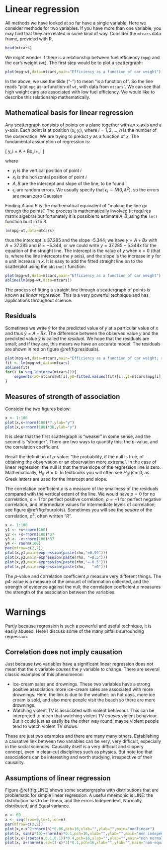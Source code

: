 # Linear regression
	
All methods we have looked at so far have a single variable.  Here we
consider methods for two variables.  If you have more than one
variable, you may find that they are related in some kind of way.
Consider the ```mtcars``` data frame, provided with R.

```{r}
head(mtcars)
``` 

We might wonder if there is a relationship between fuel efficiency
(```mpg```) and the car's weight (```wt```).  The first step would be
to plot a scattergraph:

```{r}
plot(mpg~wt,data=mtcars,main="Efficiency as a function of car weight")
```

In the above, we use the tilde ("```~```") to mean "is a function of".
So the line reads "plot ```mpg``` as-a-function-of ```wt```, with data
from ```mtcars```".  We can see that high weight cars are associated
with low fuel efficiency.  We would like to describe this relationship
mathematically.

## Mathematical basis for linear regression

Any scattergraph consists of points on a plane together with an x-axis
and a y-axis.  Each point is at position $(x_i,y_i)$, where
$i=1,2,\ldots, n$ is the number of the observation.  We are trying to
predict $y$ as a function of $x$.  The fundamental assumption of
regression is:

\[
y_i = A + Bx_i+\epsilon_i 
\]

where

* $y_i$ is the vertical position of point $i$
* $x_i$ is the horizontal position of point $i$
* $A,B$ are the intercept and slope of the line, to be found
* $\epsilon_i$ are random errors.  We usually specify that $\epsilon_i\sim N(0,\lambda^2)$, so the errors are mean zero Gaussian

Finding $A$ and $B$ is the mathematical equivalent of "making the line
go through the points". The process is mathematically involved (it
requires matrix algebra) but fortunately it is possible to
estimate $A, B$  using the ```lm()``` function built in to R:


```{r}
lm(mpg~wt,data=mtcars)
```

thus the intercept is 37.285 and the slope -5.344; we have $y=A+Bx$
with $A=37.285$ and $B=-5.344$, or we could write $y=37.285-5.344x$
for the equation of the straight line.  The intercept is the value of
$y$ when $x=0$ (that is, where the line intercepts the $y$ axis), and
the slope is the increase in $y$ for a unit increase in $x$.  It is
easy to add the fitted straight line on to the scatterplot using the
```abline()``` function:

```{r}
plot(mpg~wt,data=mtcars,main="Efficiency as a function of car weight")
abline(lm(mpg~wt,data=mtcars))
```
The process of fitting a straight line through a scattergraph of
points is known as *linear regression*.  This is a very powerful
technique and has applications throughout science.

## Residuals

Sometimes we write $\hat{y}$ for the predicted value of $y$ at a
particular value of $x$ and thus $\hat{y}=A+Bx$.  The difference
between the observed value $y$ and the predicted value $\hat{y}$ is
called the *residual*.  We hope that the residuals are small; and if
they are, this means we have an accurate model.  The residuals are
shown in red on figure \@ref(fig:residuals).

```{r residuals,fig.cap="Residuals on a regression", echo=FALSE,message=FALSE,warning=FALSE}
plot(mpg~wt,data=mtcars,main="Efficiency as a function of car weight; residuals in red",ylim=c(7,35))
fit <- lm(mpg~wt,data=mtcars)
abline(fit)
for(i in seq_len(nrow(mtcars))){
    segments(x0=mtcars$wt[i],y0=fitted.values(fit)[i],y1=mtcars$mpg[i],col="red")
}
```


## Measures of strength of association

Consider the two figures below:

```{r twoplots,fig.cap="two plots with different strengths of association",echo=FALSE}
x <- 1:100
plot(x,x+rnorm(100)*7,ylab="y")
plot(x,x+rnorm(100)*30,ylab="y")
```

It is clear that the first scattergraph is "weaker" in some sense, and
the second is "stronger".  There are two ways to quantify this: the
$p$-value, and the correlation coefficient.

Recall the definition of $p$-value: "the probability, if the null is
true, of obtaining the observation or an observation more extreme".
In the case of linear regression, the null is that the true slope of
the regression line is zero.  Mathematically, $H_0\colon B=0$.  In
textbooks you will often see $H_0\colon\beta=0$, as Greek letters are
used for the intercept and slope.

The correlation coefficient $\rho$ is a measure of the smallness of
the residuals compared with the vertical extent of the line.  We would
have $\rho=0$ for no correlation, $\rho=1$ for perfect positive
correlation, $\rho=-1$ for perfect negative correlation, and
intermediate values for intermediate levels of correlation; see figure
\@ref(fig:fourplots).  Sometimes you will see the *square* of the
correlation, $\rho^2$, often written "$R$".

```{r fourplots,fig.cap="Different correlation coefficients",echo=FALSE}
x <- 1:100
y1 <- +x+rnorm(100)
y2 <- +x+rnorm(100)*37
y3 <- -x+rnorm(100)*37
y4 <- rnorm(100)
par(mfrow=c(2,2))
plot(x,y1,main=expression(paste(rho,"=0.99")))
plot(x,y2,main=expression(paste(rho, "=0.5")))
plot(x,y3,main=expression(paste(rho,"=-0.5")))
plot(x,y4,main=expression(paste(rho,   "=0")))
```

The $p$-value and correlation coefficient $\rho$ measure very
different things.  The $p4$-value is a measure of the amount of
information collected, and the strength of evidence against the null;
the correlation coefficient $\rho$ measures the strength of the
association between the variables.


# Warnings

Partly because regression is such a powerful and useful technique, it
is easily abused.  Here I discuss some of the many pitfalls
surrounding regression.

## Correlation does not imply causation

Just because two variables have a significant linear regression does
not mean that the $x$ variable *causes* the $y$ variable to change.
There are several classic examples of this phenomenon:

* Ice-cream sales and drownings.  These two variables have a strong
  positive association: more ice-cream sales are associated with more
  drownings.  Here, the link is due to the weather: on hot days, more
  ice cream is sold, and also more people visit the beach so there are
  more drownings.
* Watching violent TV is associated with violent behaviour.  This can
  be interpreted to mean that watching violent TV *causes* violent
  behaviour.  But it could just as easily be the other way round:
  maybe violent people tend to watch violent TV shows.

These are just two examples and there are many many others.
Establishing a causative link between two variables can be very, very
difficult, especially in the social sciences.  Causality itself is a
very difficult and slippery concept, even in clear-cut disciplines
such as physics.  But note too that associations can be interesting
and worth studying, irrespective of their causality.

## Assumptions of linear regression


Figure \@ref(fig:LINE) shows some scattergraphs with distributions
that are problematic for simple linear regression.  A useful mnemonic
is LINE: the distribution has to be Linear, and the errors
Independent, Normally distributed, and Equal variance.



```{r LINE,fig.cap="Contraindications for linear regression.   Top left, non-linear response; top right, non-independent errors; lower left, non-Gaussian errors; lower right, non-equal variances", echo=FALSE}
n <- 60
x <- seq(from=0,to=1,len=n)
par(mfrow=c(2,2))
plot(x,x-x^2+rnorm(n)*0.06,pch=16,xlab="",ylab="",main="nonlinear")
plot(x, sin(x*10)+rnorm(n)*0.1,pch=16,xlab="",ylab="",main="non independent")
plot(x,x+(rbeta(n,0.1,0.1))*0.4,pch=16,xlab="",ylab="",main="non normal")
plot(x, x+rnorm(n,sd=(1-x)*3)*0.1,pch=16,xlab="",ylab="",main="non-equal variance")
```